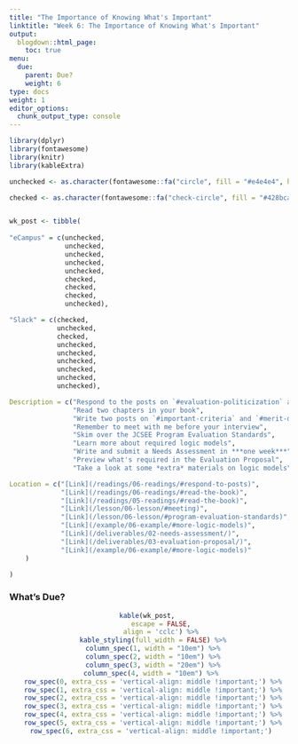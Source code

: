 ```yaml
---
title: "The Importance of Knowing What's Important"
linktitle: "Week 6: The Importance of Knowing What's Important"
output:
  blogdown::html_page:
    toc: true
menu:
  due:
    parent: Due?
    weight: 6
type: docs
weight: 1
editor_options: 
  chunk_output_type: console
---
```


```r
library(dplyr)
library(fontawesome)
library(knitr)
library(kableExtra)
```

```r
unchecked <- as.character(fontawesome::fa("circle", fill = "#e4e4e4", height = "15px"))

checked <- as.character(fontawesome::fa("check-circle", fill = "#428bca", height = "15px"))


wk_post <- tibble(
  
"eCampus" = c(unchecked, 
              unchecked,
              unchecked,
              unchecked,
              unchecked,
              checked,
              checked,
              checked,
              unchecked),

"Slack" = c(checked,
            unchecked,
            checked,
            unchecked,
            unchecked,
            unchecked,
            unchecked,
            unchecked,
            unchecked),

Description = c("Respond to the posts on `#evaluation-politicization` and `#which-values`",
                "Read two chapters in your book",
                "Write two posts on `#important-criteria` and `#merit-disagreement`",
                "Remember to meet with me before your interview",
                "Skim over the JCSEE Program Evaluation Standards",
                "Learn more about required logic models",
                "Write and submit a Needs Assessment in ***one week***",
                "Preview what's required in the Evaluation Proposal",
                "Take a look at some *extra* materials on logic models"),

Location = c("[Link](/readings/06-readings/#respond-to-posts)",
             "[Link](/readings/06-readings/#read-the-book)",
             "[Link](/readings/05-readings/#read-the-book)",
             "[Link](/lesson/06-lesson/#meeting)",
             "[Link](/lesson/06-lesson/#program-evaluation-standards)",
             "[Link](/example/06-example/#more-logic-models)",
             "[Link](/deliverables/02-needs-assessment/)",
             "[Link](/deliverables/03-evaluation-proposal/)",
             "[Link](/example/06-example/#more-logic-models)"
    )

)
```


### What's Due?
<center>
```r
kable(wk_post, 
      escape = FALSE,
      align = 'cclc') %>%
  kable_styling(full_width = FALSE) %>%
  column_spec(1, width = "10em") %>%
  column_spec(2, width = "10em") %>%
  column_spec(3, width = "20em") %>%
  column_spec(4, width = "10em") %>% 
  row_spec(0, extra_css = 'vertical-align: middle !important;') %>%
  row_spec(1, extra_css = 'vertical-align: middle !important;') %>%
  row_spec(2, extra_css = 'vertical-align: middle !important;') %>%
  row_spec(3, extra_css = 'vertical-align: middle !important;') %>%
  row_spec(4, extra_css = 'vertical-align: middle !important;') %>%
  row_spec(5, extra_css = 'vertical-align: middle !important;') %>%
  row_spec(6, extra_css = 'vertical-align: middle !important;') 
```
</center>
